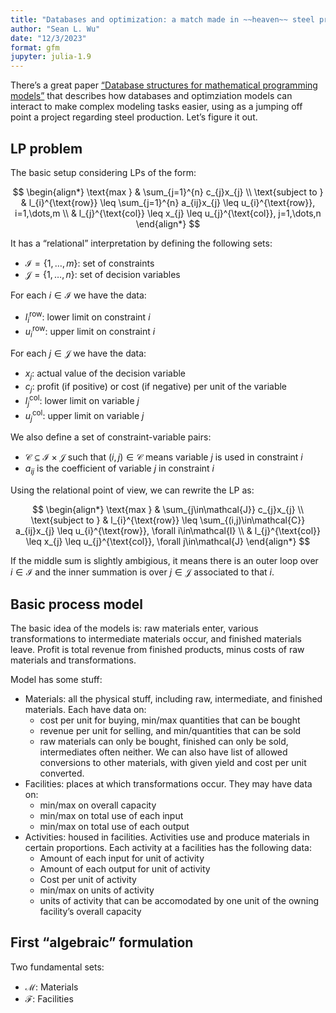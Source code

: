 ```yaml
---
title: "Databases and optimization: a match made in ~~heaven~~ steel production"
author: "Sean L. Wu"
date: "12/3/2023"
format: gfm
jupyter: julia-1.9
---
```


There's a great paper ["Database structures for mathematical programming models"](https://www.sciencedirect.com/science/article/abs/pii/S0167923697000079) that describes how databases and optimziation models can interact to make complex modeling tasks easier, using as a jumping off point a project regarding steel production. Let's figure it out.

## LP problem

The basic setup considering LPs of the form:

$$
\begin{align*}
\text{max      } & \sum_{j=1}^{n} c_{j}x_{j} \\
\text{subject to      } & l_{i}^{\text{row}} \leq \sum_{j=1}^{n} a_{ij}x_{j} \leq u_{i}^{\text{row}}, i=1,\dots,m \\
& l_{j}^{\text{col}} \leq x_{j} \leq u_{j}^{\text{col}}, j=1,\dots,n
\end{align*}
$$

It has a "relational" interpretation by defining the following sets:

  * $\mathcal{I}=\{1,\dots,m\}$: set of constraints
  * $\mathcal{J}=\{1,\dots,n\}$: set of decision variables

For each $i\in\mathcal{I}$ we have the data:

  * $l_{i}^{\text{row}}$: lower limit on constraint $i$
  * $u_{i}^{\text{row}}$: upper limit on constraint $i$

For each $j\in\mathcal{J}$ we have the data:

  * $x_{j}$: actual value of the decision variable
  * $c_{j}$: profit (if positive) or cost (if negative) per unit of the variable
  * $l_{j}^{\text{col}}$: lower limit on variable $j$
  * $u_{j}^{\text{col}}$: upper limit on variable $j$

We also define a set of constraint-variable pairs:

  * $\mathcal{C}\subseteq\mathcal{I}\times\mathcal{J}$ such that $(i,j)\in\mathcal{C}$ means variable $j$ is used in constraint $i$
  * $a_{ij}$ is the coefficient of variable $j$ in constraint $i$

Using the relational point of view, we can rewrite the LP as:

$$
\begin{align*}
\text{max      } & \sum_{j\in\mathcal{J}} c_{j}x_{j} \\
\text{subject to      } & l_{i}^{\text{row}} \leq \sum_{(i,j)\in\mathcal{C}} a_{ij}x_{j} \leq u_{i}^{\text{row}}, \forall i\in\mathcal{I} \\
& l_{j}^{\text{col}} \leq x_{j} \leq u_{j}^{\text{col}}, \forall j\in\mathcal{J}
\end{align*}
$$

If the middle sum is slightly ambigious, it means there is an outer loop over $i\in\mathcal{I}$ and the inner summation is over $j\in\mathcal{J}$ associated to that $i$.

## Basic process model

The basic idea of the models is: raw materials enter, various transformations to intermediate materials occur, and finished materials leave. Profit is total revenue from finished products, minus costs of raw materials and transformations.

Model has some stuff:

  * Materials: all the physical stuff, including raw, intermediate, and finished materials. Each have data on:
    - cost per unit for buying, min/max quantities that can be bought
    - revenue per unit for selling, and min/quantities that can be sold
    - raw materials can only be bought, finished can only be sold, intermediates often neither. We can also have list of allowed conversions to other materials, with given yield and cost per unit converted.
  * Facilities: places at which transformations occur. They may have data on:
    - min/max on overall capacity
    - min/max on total use of each input
    - min/max on total use of each output
  * Activities: housed in facilities. Activities use and produce materials in certain proportions. Each activity at a facilities has the following data:
    - Amount of each input for unit of activity
    - Amount of each output for unit of activity
    - Cost per unit of activity
    - min/max on units of activity
    - units of activity that can be accomodated by one unit of the owning facility's overall capacity

## First "algebraic" formulation

Two fundamental sets:

  * $\mathcal{M}$: Materials
  * $\mathcal{F}$: Facilities